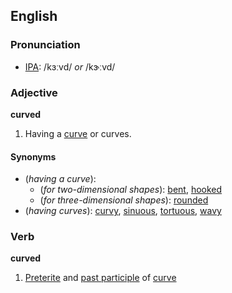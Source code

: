 ==English==
===Pronunciation===
* [[Wiktionary:Pronunciation_key|IPA]]: /kɜːvd/ ''or'' /kɝːvd/

===Adjective===
'''curved'''

#Having a [[curve]] or curves.

====Synonyms====
*(''having a curve''):
**(''for two-dimensional shapes''): [[bent]], [[hooked]]
**(''for three-dimensional shapes''): [[rounded]]
*(''having curves''): [[curvy]], [[sinuous]], [[tortuous]], [[wavy]]

===Verb===
'''curved'''
# [[preterite|Preterite]] and [[past participle]] of [[curve]]